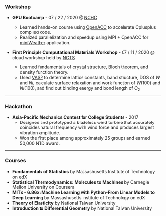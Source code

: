 

### Workshop

+ **GPU Bootcamp** - 07 / 22 / 2020 @ [NCHC](https://www.nchc.org.tw/)
  - Learned hands-on course using [OpenACC](https://www.openacc.org/) to accelerate Cplusplus compiled code.
  - Realized parallelization and speedup using MPI + OpenACC for [miniWeather](https://github.com/mrnorman/miniWeather) application.

+ **First Principle Computational Materials Workshop** - 07 / 11 / 2020 @ cloud workshop held by [NCTS](http://phys.cts.nthu.edu.tw/main.php)
  - Learned fundamentals of crystal structure, Bloch theorem, and density function theory.
  - Used [VASP](https://www.vasp.at/) to determine lattice constants, band structure, DOS of $W$ and $Ni$, calculate surface relaxation and work function of $W(100)$ and $Ni(100)$, and find out binding energy and bond length of $O_2$

-----

### Hackathon

+ **Asia-Pacific Mechanics Contest for College Students** - 2017
  - Designed and prototyped a bladeless wind turbine that accurately coincides natural frequency with wind force and produces largest vibration amplitude.
  - Won the first place among approximately 25 groups and earned 50,000 NTD award.

-----

### Courses

+ **Fundamentals of Statistics** by Massashusetts Institute of Technology on edX
+ **Statistical Thermodynamics: Molecules to Machines** by Carnegie Mellon University on Coursera
+ **MITx - 6.86x: Machine Learning with Python-From Linear Models to Deep Learning** by Massashusetts Institute of Technology on edX
+ **Theory of Elasticity** by National Taiwan University
+ **Introduction to Differential Geometry** by National Taiwan University
